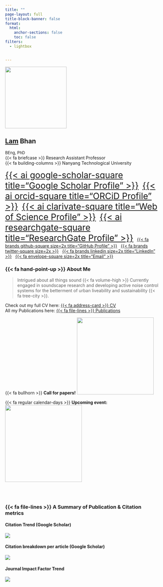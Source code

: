 ```yaml
---
title: ""
page-layout: full
title-block-banner: false
format: 
  html:
    anchor-sections: false
    toc: false 
filters:
  - lightbox

    
---
```


[//]: # "launch terminal to publish: quarto publish gh-pages" 

<!--# outer div -->

::: {#profile-pic .center}
![](images/profile.jpg){fig-align="center" width="200"}
:::

::: center-text
## [Lam]{.underline} Bhan

<font size="-1">BEng, PhD</font> <br> {{< fa briefcase >}} Research Assistant Professor <br> {{< fa building-columns >}} Nanyang Technological University <br>

[{{< ai google-scholar-square title="Google Scholar Profile" >}}](https://scholar.google.com.sg/citations?user=22NFnNsAAAAJ&hl=en){style="font-size:2em"}   [{{< ai orcid-square title="ORCiD Profile" >}}](https://orcid.org/0000-0001-5193-6560){style="font-size:2em"}   [{{< ai clarivate-square title="Web of Science Profile" >}}](https://www.webofscience.com/wos/author/record/O-2911-2013){style="font-size:2em"}   [{{< ai researchgate-square title="ResearchGate Profile" >}}](https://www.researchgate.net/profile/Bhan-Lam){style="font-size:2em"}   [{{< fa brands github-square size=2x title="GitHub Profile" >}}](https://github.com/bhanlam)   [{{< fa brands twitter-square size=2x >}}](https://twitter.com/bhanlam)   [{{< fa brands linkedin size=2x title="LinkedIn" >}}](https://www.linkedin.com/in/lambhan/)   [{{< fa envelope-square size=2x title="Email" >}}](mailto:bhanlam@ntu.edu.sg)
:::

::: grid
::: {.g-col-8 .vh-left .just-text}
### {{< fa hand-point-up >}} About Me

> Intrigued about all things sound {{< fa volume-high >}} Currently engaged in soundscape research and developing active noise control systems for the betterment of urban liveability and sustainability {{< fa tree-city >}}.

Check out my full CV here: [{{< fa address-card >}} CV](./cv/index.qmd){.btn .btn-secondary role="button"} <br>
All my Publications here: [{{< fa file-lines >}} Publications](./publications/index.qmd){.btn .btn-secondary role="button"}
:::

::: {.g-col-4 .vh-center .center-text}

{{< fa bullhorn >}} **Call for papers!**
![](images/CALL FOR PAPERS.png){fig-align="center" width="250" .lightbox}

{{< fa regular calendar-days >}} **Upcoming event:** [![](images/logo-in2023.svg){fig-align="center" width="250"}](https://internoise2023.org/) 


:::
:::


::: center-text

<br><br>

### {{< fa file-lines >}} A Summary of Publication & Citation metrics 

#### Citation Trend (Google Scholar)

![](images/citeHistory.png){fig-align="center" .lightbox}

:::

::: content-block
::: features
::: {#citation-pic .feature}
#### Citation breakdown per article (Google Scholar)

![](images/citationsPerArticle.png){fig-align="center" .lightbox group="pub-metrics"}
:::

::: {#citation-pic .feature}
#### Journal Impact Factor Trend

![](images/journalIF.png){fig-align="center" .lightbox group="pub-metrics"}

:::

:::

:::
